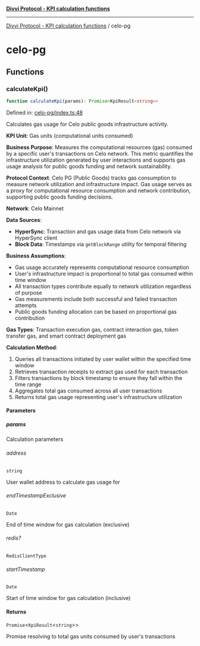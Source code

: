 [**Divvi Protocol - KPI calculation functions**](README.md)

---

[Divvi Protocol - KPI calculation functions](README.md) / celo-pg

# celo-pg

## Functions

### calculateKpi()

```ts
function calculateKpi(params): Promise<KpiResult<string>>
```

Defined in: [celo-pg/index.ts:48](https://github.com/divvi-xyz/divvi-protocol/blob/main/scripts/calculateKpi/protocols/celo-pg/index.ts#L48)

Calculates gas usage for Celo public goods infrastructure activity.

**KPI Unit**: Gas units (computational units consumed)

**Business Purpose**: Measures the computational resources (gas) consumed by a specific user's
transactions on Celo network. This metric quantifies the infrastructure utilization generated by user
interactions and supports gas usage analysis for public goods funding and network sustainability.

**Protocol Context**: Celo PG (Public Goods) tracks gas consumption to measure network utilization
and infrastructure impact. Gas usage serves as a proxy for computational resource consumption and
network contribution, supporting public goods funding decisions.

**Network**: Celo Mainnet

**Data Sources**:

- **HyperSync**: Transaction and gas usage data from Celo network via HyperSync client
- **Block Data**: Timestamps via `getBlockRange` utility for temporal filtering

**Business Assumptions**:

- Gas usage accurately represents computational resource consumption
- User's infrastructure impact is proportional to total gas consumed within time window
- All transaction types contribute equally to network utilization regardless of purpose
- Gas measurements include both successful and failed transaction attempts
- Public goods funding allocation can be based on proportional gas contribution

**Gas Types**: Transaction execution gas, contract interaction gas, token transfer gas, and smart contract deployment gas

**Calculation Method**:

1. Queries all transactions initiated by user wallet within the specified time window
2. Retrieves transaction receipts to extract gas used for each transaction
3. Filters transactions by block timestamp to ensure they fall within the time range
4. Aggregates total gas consumed across all user transactions
5. Returns total gas usage representing user's infrastructure utilization

#### Parameters

##### params

Calculation parameters

###### address

`string`

User wallet address to calculate gas usage for

###### endTimestampExclusive

`Date`

End of time window for gas calculation (exclusive)

###### redis?

`RedisClientType`

###### startTimestamp

`Date`

Start of time window for gas calculation (inclusive)

#### Returns

`Promise`\<`KpiResult`\<`string`\>\>

Promise resolving to total gas units consumed by user's transactions
